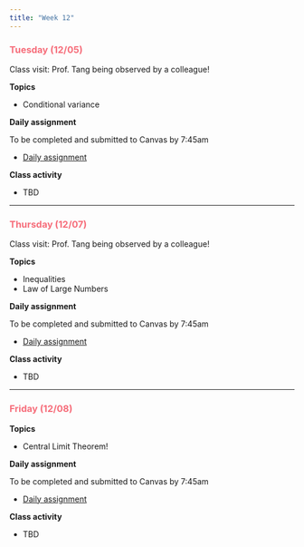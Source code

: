 ```yaml
---
title: "Week 12"
---
```


::: {style="color: #F66D7A"}
### Tuesday (12/05)
:::

Class visit: Prof. Tang being observed by a colleague!

**Topics**

-   Conditional variance

**Daily assignment**

To be completed and submitted to Canvas by 7:45am

-   [Daily assignment](daily/DA_31.pdf)

**Class activity**

-   TBD

------------------------------------------------------------------------

::: {style="color: #F66D7A"}
### Thursday (12/07)
:::

Class visit: Prof. Tang being observed by a colleague!

**Topics**

-   Inequalities
-   Law of Large Numbers

**Daily assignment**

To be completed and submitted to Canvas by 7:45am

-   [Daily assignment](daily/DA_32.pdf)

**Class activity**

-   TBD

------------------------------------------------------------------------

::: {style="color: #F66D7A"}
### Friday (12/08)
:::

**Topics**

-   Central Limit Theorem!

**Daily assignment**

To be completed and submitted to Canvas by 7:45am

-   [Daily assignment](daily/DA_33.pdf)

**Class activity**

-   TBD
